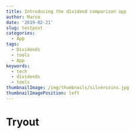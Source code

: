 ```yaml
---
title: Introducing the dividend comparison app
author: Marco
date: '2019-02-21'
slug: testpost
categories:
  - App
tags:
  - Dividends
  - tools
  - App
keywords:
  - tech
  - dividends
  - tools
thumbnailImage: /img/thumbnails/silvercoins.jpg
thumbnailImagePosition: left
---
```


# Tryout
